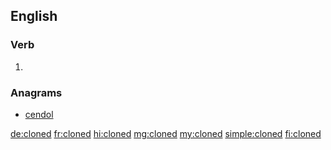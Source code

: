 ==English==

===Verb===
{{head|en|verb form}}

# {{en-past of|clone}}

===Anagrams===
* [[cendol#English|cendol]]

[[de:cloned]]
[[fr:cloned]]
[[hi:cloned]]
[[mg:cloned]]
[[my:cloned]]
[[simple:cloned]]
[[fi:cloned]]